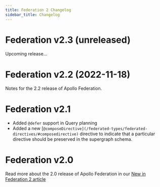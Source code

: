 ```yaml
---
title: Federation 2 Changelog
sidebar_title: Changelog
---
```


# Federation v2.3 (unreleased)

Upcoming release...

# Federation v2.2 (2022-11-18)

Notes for the 2.2 release of Apollo Federation.

# Federation v2.1

- Added `@defer` support in Query planning
- Added a new [`@composeDirective](/federated-types/federated-directives/#composedirective)`
directive to indicate that a particular directive should be preserved in the supergraph schema.


# Federation v2.0

Read more about the 2.0 release of Apollo Federation in our [New in Federation 2 article](/federation-2/new-in-federation-2)